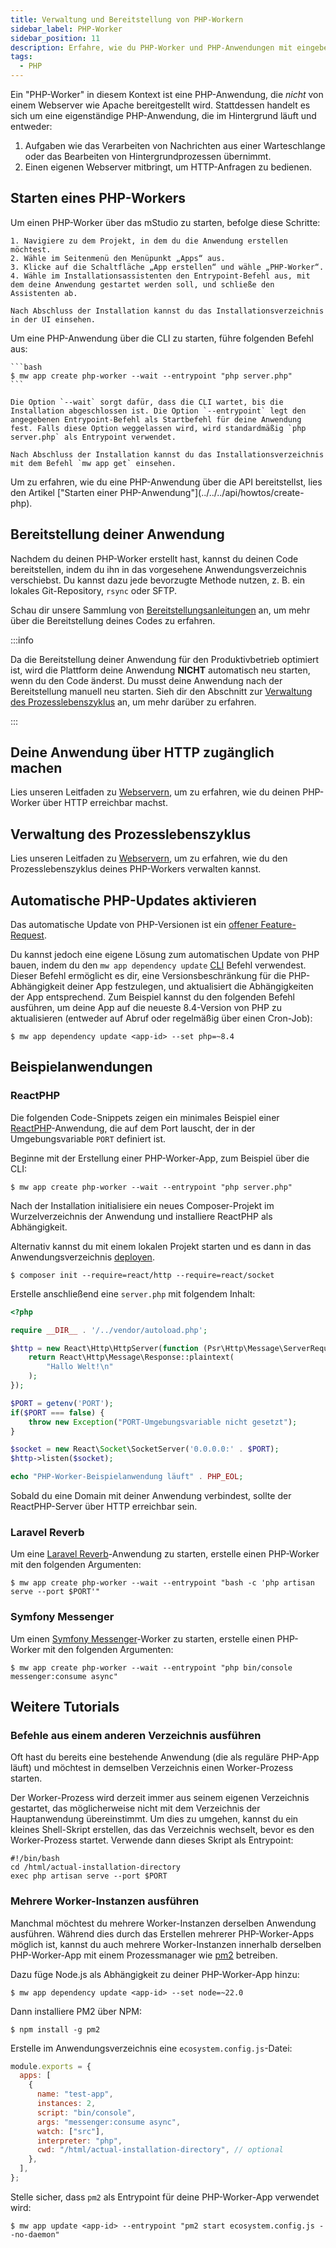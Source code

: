 ```yaml
---
title: Verwaltung und Bereitstellung von PHP-Workern
sidebar_label: PHP-Worker
sidebar_position: 11
description: Erfahre, wie du PHP-Worker und PHP-Anwendungen mit eingebetteten Webservern bereitstellst und verwaltest.
tags:
  - PHP
---
```



Ein "PHP-Worker" in diesem Kontext ist eine PHP-Anwendung, die _nicht_ von einem Webserver wie Apache bereitgestellt wird. Stattdessen handelt es sich um eine eigenständige PHP-Anwendung, die im Hintergrund läuft und entweder:

1. Aufgaben wie das Verarbeiten von Nachrichten aus einer Warteschlange oder das Bearbeiten von Hintergrundprozessen übernimmt.
2. Einen eigenen Webserver mitbringt, um HTTP-Anfragen zu bedienen.

## Starten eines PHP-Workers

<Tabs groupId="access-mode">
  <TabItem value="gui" label="mStudio UI">
    Um einen PHP-Worker über das mStudio zu starten, befolge diese Schritte:

    1. Navigiere zu dem Projekt, in dem du die Anwendung erstellen möchtest.
    2. Wähle im Seitenmenü den Menüpunkt „Apps“ aus.
    3. Klicke auf die Schaltfläche „App erstellen“ und wähle „PHP-Worker“.
    4. Wähle im Installationsassistenten den Entrypoint-Befehl aus, mit dem deine Anwendung gestartet werden soll, und schließe den Assistenten ab.

    Nach Abschluss der Installation kannst du das Installationsverzeichnis in der UI einsehen.

  </TabItem>
  <TabItem value="cli" label="CLI">
    Um eine PHP-Anwendung über die CLI zu starten, führe folgenden Befehl aus:

    ```bash
    $ mw app create php-worker --wait --entrypoint "php server.php"
    ```

    Die Option `--wait` sorgt dafür, dass die CLI wartet, bis die Installation abgeschlossen ist. Die Option `--entrypoint` legt den angegebenen Entrypoint-Befehl als Startbefehl für deine Anwendung fest. Falls diese Option weggelassen wird, wird standardmäßig `php server.php` als Entrypoint verwendet.

    Nach Abschluss der Installation kannst du das Installationsverzeichnis mit dem Befehl `mw app get` einsehen.

  </TabItem>
  <TabItem value="api" label="API">
    Um zu erfahren, wie du eine PHP-Anwendung über die API bereitstellst, lies den Artikel ["Starten einer PHP-Anwendung"](../../../api/howtos/create-php).
  </TabItem>
</Tabs>

## Bereitstellung deiner Anwendung

Nachdem du deinen PHP-Worker erstellt hast, kannst du deinen Code bereitstellen, indem du ihn in das vorgesehene Anwendungsverzeichnis verschiebst. Du kannst dazu jede bevorzugte Methode nutzen, z. B. ein lokales Git-Repository, `rsync` oder SFTP.

Schau dir unsere Sammlung von [Bereitstellungsanleitungen][deployment] an, um mehr über die Bereitstellung deines Codes zu erfahren.

:::info

Da die Bereitstellung deiner Anwendung für den Produktivbetrieb optimiert ist, wird die Plattform deine Anwendung **NICHT** automatisch neu starten, wenn du den Code änderst. Du musst deine Anwendung nach der Bereitstellung manuell neu starten. Sieh dir den Abschnitt zur [Verwaltung des Prozesslebenszyklus](#managing-your-process-lifecycle) an, um mehr darüber zu erfahren.

:::

## Deine Anwendung über HTTP zugänglich machen

Lies unseren Leitfaden zu [Webservern](../webservers#making-your-app-accessible-via-http), um zu erfahren, wie du deinen PHP-Worker über HTTP erreichbar machst.

## Verwaltung des Prozesslebenszyklus

Lies unseren Leitfaden zu [Webservern](../webservers/#managing-your-process-lifecycle), um zu erfahren, wie du den Prozesslebenszyklus deines PHP-Workers verwalten kannst.

## Automatische PHP-Updates aktivieren

Das automatische Update von PHP-Versionen ist ein [offener Feature-Request](https://github.com/mittwald/feature-requests/issues/70).

Du kannst jedoch eine eigene Lösung zum automatischen Update von PHP bauen, indem du den `mw app dependency update` [CLI](/cli) Befehl verwendest. Dieser Befehl ermöglicht es dir, eine Versionsbeschränkung für die PHP-Abhängigkeit deiner App festzulegen, und aktualisiert die Abhängigkeiten der App entsprechend. Zum Beispiel kannst du den folgenden Befehl ausführen, um deine App auf die neueste 8.4-Version von PHP zu aktualisieren (entweder auf Abruf oder regelmäßig über einen Cron-Job):

```shell-session
$ mw app dependency update <app-id> --set php=~8.4
```

## Beispielanwendungen

### ReactPHP

Die folgenden Code-Snippets zeigen ein minimales Beispiel einer [ReactPHP](https://reactphp.org)-Anwendung, die auf dem Port lauscht, der in der Umgebungsvariable `PORT` definiert ist.

Beginne mit der Erstellung einer PHP-Worker-App, zum Beispiel über die CLI:

```shellsession title="Lokale Shell-Sitzung"
$ mw app create php-worker --wait --entrypoint "php server.php"
```

Nach der Installation initialisiere ein neues Composer-Projekt im Wurzelverzeichnis der Anwendung und installiere ReactPHP als Abhängigkeit.

Alternativ kannst du mit einem lokalen Projekt starten und es dann in das Anwendungsverzeichnis [deployen][deployment].

```shellsession title="SSH-Shell-Sitzung"
$ composer init --require=react/http --require=react/socket
```

Erstelle anschließend eine `server.php` mit folgendem Inhalt:

```php title="server.php"
<?php

require __DIR__ . '/../vendor/autoload.php';

$http = new React\Http\HttpServer(function (Psr\Http\Message\ServerRequestInterface $request) {
    return React\Http\Message\Response::plaintext(
        "Hallo Welt!\n"
    );
});

$PORT = getenv('PORT');
if($PORT === false) {
    throw new Exception("PORT-Umgebungsvariable nicht gesetzt");
}

$socket = new React\Socket\SocketServer('0.0.0.0:' . $PORT);
$http->listen($socket);

echo "PHP-Worker-Beispielanwendung läuft" . PHP_EOL;
```

Sobald du eine Domain mit deiner Anwendung verbindest, sollte der ReactPHP-Server über HTTP erreichbar sein.

### Laravel Reverb

Um eine [Laravel Reverb](https://reverb.laravel.com)-Anwendung zu starten, erstelle einen PHP-Worker mit den folgenden Argumenten:

```shellsession title="Lokale Shell-Sitzung"
$ mw app create php-worker --wait --entrypoint "bash -c 'php artisan serve --port $PORT'"
```

### Symfony Messenger

Um einen [Symfony Messenger](https://symfony.com/doc/current/messenger.html)-Worker zu starten, erstelle einen PHP-Worker mit den folgenden Argumenten:

```shellsession title="Lokale Shell-Sitzung"
$ mw app create php-worker --wait --entrypoint "php bin/console messenger:consume async"
```

## Weitere Tutorials

### Befehle aus einem anderen Verzeichnis ausführen

Oft hast du bereits eine bestehende Anwendung (die als reguläre PHP-App läuft) und möchtest in demselben Verzeichnis einen Worker-Prozess starten.

Der Worker-Prozess wird derzeit immer aus seinem eigenen Verzeichnis gestartet, das möglicherweise nicht mit dem Verzeichnis der Hauptanwendung übereinstimmt. Um dies zu umgehen, kannst du ein kleines Shell-Skript erstellen, das das Verzeichnis wechselt, bevor es den Worker-Prozess startet. Verwende dann dieses Skript als Entrypoint:

```shell
#!/bin/bash
cd /html/actual-installation-directory
exec php artisan serve --port $PORT
```

### Mehrere Worker-Instanzen ausführen

Manchmal möchtest du mehrere Worker-Instanzen derselben Anwendung ausführen. Während dies durch das Erstellen mehrerer PHP-Worker-Apps möglich ist, kannst du auch mehrere Worker-Instanzen innerhalb derselben PHP-Worker-App mit einem Prozessmanager wie [pm2](https://pm2.keymetrics.io) betreiben.

Dazu füge Node.js als Abhängigkeit zu deiner PHP-Worker-App hinzu:

```shellsession title="Lokale Shell-Sitzung"
$ mw app dependency update <app-id> --set node=~22.0
```

Dann installiere PM2 über NPM:

```shellsession title="SSH-Shell-Sitzung"
$ npm install -g pm2
```

Erstelle im Anwendungsverzeichnis eine `ecosystem.config.js`-Datei:

```javascript title="ecosystem.config.js"
module.exports = {
  apps: [
    {
      name: "test-app",
      instances: 2,
      script: "bin/console",
      args: "messenger:consume async",
      watch: ["src"],
      interpreter: "php",
      cwd: "/html/actual-installation-directory", // optional
    },
  ],
};
```

Stelle sicher, dass `pm2` als Entrypoint für deine PHP-Worker-App verwendet wird:

```shellsession title="Lokale Shell-Sitzung"
$ mw app update <app-id> --entrypoint "pm2 start ecosystem.config.js --no-daemon"
```

[deployment]: /docs/v2/category/deployment-guides
